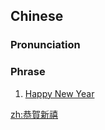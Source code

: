 {{also|恭贺新禧}}
==Chinese==
{{zh-forms|s=恭贺新禧|type=22}}

===Pronunciation===
{{zh-pron
|m=gōnghèxīnxǐ
|c=gung1 ho6 san1 hei1
|cat=ph
}}

===Phrase===
{{zh-phrase}}

# {{lb|zh|referring to the [[Chinese New Year]]}} [[Happy New Year]]

[[zh:恭賀新禧]]